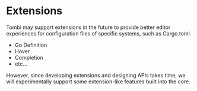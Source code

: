 # Extensions

Tombi may support extensions in the future to provide better editor experiences for configuration files of specific systems, such as Cargo.toml.

- Go Definition
- Hover
- Completion
- etc...

However, since developing extensions and designing APIs takes time, we will experimentally support some extension-like features built into the core.  
